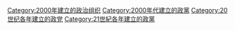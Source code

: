 {{Cat topic in year|topic=建立的政黨|year=2000}}

[[Category:2000年建立的政治组织|Category:2000年建立的政治组织]]
[[Category:2000年代建立的政黨|Category:2000年代建立的政黨]]
[[Category:20世纪各年建立的政党|Category:20世纪各年建立的政党]]
[[Category:21世紀各年建立的政黨|Category:21世紀各年建立的政黨]]